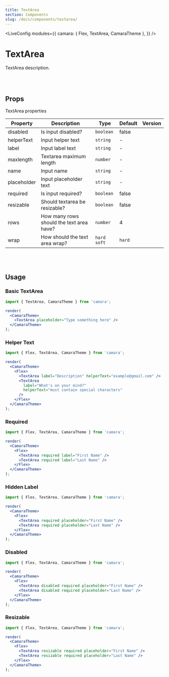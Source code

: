 ```yaml
---
title: TextArea
section: Components
slug: /docs/components/textarea/
---
```



<!-- Define `camara` module as `{ TextArea }` -->

<LiveConfig
  modules={{
    camara: { Flex, TextArea, CamaraTheme },
  }}
/>

# TextArea

TextArea description.

<br></br>

## Props

TextArea properties

| Property    | Description                              | Type          | Default | Version |
| ----------- | ---------------------------------------- | ------------- | ------- | ------- |
| disabled    | Is input disabled?                       | `boolean`     | false   |         |
| helperText  | Input helper text                        | `string`      | -       |         |
| label       | Input label text                         | `string`      | -       |         |
| maxlength   | Textarea maximum length                  | `number`      | -       |         |
| name        | Input name                               | `string`      | -       |         |
| placeholder | Input placeholder text                   | `string`      | -       |         |
| required    | Is input required?                       | `boolean`     | false   |         |
| resizable   | Should textarea be resizable?            | `boolean`     | false   |         |
| rows        | How many rows should the text area have? | `number`      | 4       |         |
| wrap        | How should the text area wrap?           | `hard` `soft` | `hard`  |         |

<br></br>

## Usage

### Basic TextArea

```jsx live noInline
import { TextArea, CamaraTheme } from 'camara';

render(
  <CamaraTheme>
    <TextArea placeholder="Type something here" />
  </CamaraTheme>
);
```

### Helper Text

```jsx live noInline
import { Flex, TextArea, CamaraTheme } from 'camara';

render(
  <CamaraTheme>
    <Flex>
      <TextArea label="Description" helperText="example@gmail.com" />
      <TextArea
        label="What's on your mind?"
        helperText="must contain special characters"
      />
    </Flex>
  </CamaraTheme>
);
```

### Required

```jsx live noInline
import { Flex, TextArea, CamaraTheme } from 'camara';

render(
  <CamaraTheme>
    <Flex>
      <TextArea required label="First Name" />
      <TextArea required label="Last Name" />
    </Flex>
  </CamaraTheme>
);
```

### Hidden Label

```jsx live noInline
import { Flex, TextArea, CamaraTheme } from 'camara';

render(
  <CamaraTheme>
    <Flex>
      <TextArea required placeholder="First Name" />
      <TextArea required placeholder="Last Name" />
    </Flex>
  </CamaraTheme>
);
```

### Disabled

```jsx live noInline
import { Flex, TextArea, CamaraTheme } from 'camara';

render(
  <CamaraTheme>
    <Flex>
      <TextArea disabled required placeholder="First Name" />
      <TextArea disabled required placeholder="Last Name" />
    </Flex>
  </CamaraTheme>
);
```

### Resizable

```jsx live noInline
import { Flex, TextArea, CamaraTheme } from 'camara';

render(
  <CamaraTheme>
    <Flex>
      <TextArea resizable required placeholder="First Name" />
      <TextArea resizable required placeholder="Last Name" />
    </Flex>
  </CamaraTheme>
);
```
